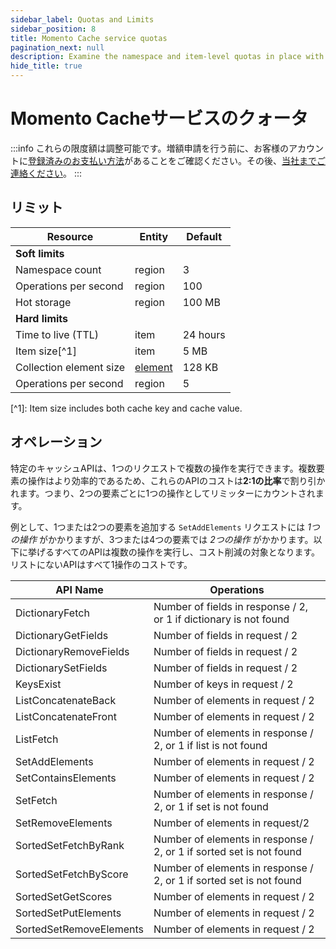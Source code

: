 ```yaml
---
sidebar_label: Quotas and Limits
sidebar_position: 8
title: Momento Cache service quotas
pagination_next: null
description: Examine the namespace and item-level quotas in place with Momento Cache and discover the default and tunable values for your workload based on your support plan.
hide_title: true
---
```


# Momento Cacheサービスのクォータ

:::info
これらの限度額は調整可能です。増額申請を行う前に、お客様のアカウントに[登録済みのお支払い方法](https://console.gomomento.com/account/payment)があることをご確認ください。その後、[当社までご連絡ください](https://www.gomomento.com/contact-us)。
:::

## リミット

<table className="customTable">
  <thead>
    <tr>
      <th>Resource</th>
      <th>Entity</th>
      <th>Default</th>
    </tr>
  </thead>
  <tbody>
    <tr className="highlightRow">
      <td colspan="5"><strong>Soft limits</strong></td>
    </tr>
    <tr>
      <td>Namespace count</td>
      <td>region</td>
      <td>3</td>
    </tr>
    <tr>
      <td>Operations per second</td>
      <td>region</td>
      <td>100</td>
    </tr>
    <tr>
      <td>Hot storage</td>
      <td>region</td>
      <td>100 MB</td>
    </tr>
    <tr className="highlightRow">
      <td colspan="5"><strong>Hard limits</strong></td>
    </tr>
    <tr>
      <td>Time to live (TTL)</td>
      <td>item</td>
      <td colspan="3">24 hours</td>
    </tr>
    <tr>
      <td>Item size[^1]</td>
      <td>item</td>
      <td colspan="3">5 MB</td>
    </tr>
    <tr>
      <td>Collection element size</td>
      <td><a href="../cache/develop/basics/datatypes#collection-data-types-cdts" target="_blank">element</a></td>
      <td colspan="3">128 KB</td>
    </tr>
    <tr>
      <td>Operations per second</td>
      <td>region</td>
      <td colspan="3">5</td>
    </tr>
  </tbody>
</table>
[^1]: Item size includes both cache key and cache value.

## オペレーション

特定のキャッシュAPIは、1つのリクエストで複数の操作を実行できます。複数要素の操作はより効率的であるため、これらのAPIのコストは**2:1の比率**で割り引かれます。つまり、2つの要素ごとに1つの操作としてリミッターにカウントされます。

例として、1つまたは2つの要素を追加する `SetAddElements` リクエストには *1つの操作* がかかりますが、3つまたは4つの要素では *2つの操作* がかかります。以下に挙げるすべてのAPIは複数の操作を実行し、コスト削減の対象となります。リストにないAPIはすべて1操作のコストです。

<table className="customTable">
  <thead>
    <tr>
      <th>API Name</th>
      <th>Operations</th>
    </tr>
  </thead>
  <tbody>
    <tr><td>DictionaryFetch</td><td>Number of fields in response / 2, or 1 if dictionary is not found</td></tr>
    <tr><td>DictionaryGetFields</td><td>Number of fields in request / 2</td></tr>
    <tr><td>DictionaryRemoveFields</td><td>Number of fields in request / 2</td></tr>
    <tr><td>DictionarySetFields</td><td>Number of fields in request / 2</td></tr>
    <tr><td>KeysExist</td><td>Number of keys in request / 2</td></tr>
    <tr><td>ListConcatenateBack</td><td>Number of elements in request / 2</td></tr>
    <tr><td>ListConcatenateFront</td><td>Number of elements in request / 2</td></tr>
    <tr><td>ListFetch</td><td>Number of elements in response / 2, or 1 if list is not found</td></tr>
    <tr><td>SetAddElements</td><td>Number of elements in request / 2</td></tr>
    <tr><td>SetContainsElements</td><td>Number of elements in request / 2</td></tr>
    <tr><td>SetFetch</td><td>Number of elements in response / 2, or 1 if set is not found</td></tr>
    <tr><td>SetRemoveElements</td><td>Number of elements in request/2</td></tr>
    <tr><td>SortedSetFetchByRank</td><td>Number of elements in response / 2, or 1 if sorted set is not found</td></tr>
    <tr><td>SortedSetFetchByScore</td><td>Number of elements in response / 2, or 1 if sorted set is not found</td></tr>
    <tr><td>SortedSetGetScores</td><td>Number of elements in request / 2</td></tr>
    <tr><td>SortedSetPutElements</td><td>Number of elements in request / 2</td></tr>
    <tr><td>SortedSetRemoveElements</td><td>Number of elements in request / 2</td></tr>
  </tbody>
</table>

